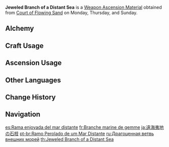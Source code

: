 {{Item Infobox
|id           = 114026
|image        = Item Jeweled Branch of a Distant Sea.png
|type         = Weapon Ascension Materials
|invCategory  = Character Development Items
|group        = Branches of a Distant Sea
|quality      = 3
|description  = This coral cannot be found anywhere in Teyvat, but was a gift that the great serpent obtained when it broke into the Dark Sea. For that abyssal snake, to be filled with coral was to be mighty, and its power would be shaved away as those corals were lost. In other words, those corals contain power far beyond the norm.
|day1         = Monday
|day2         = Thursday
|day3         = Sunday
|source1      = Court of Flowing Sand
|source2      = [[Crafting]]
|source3      = [[Parametric Transformer]]
}}
'''Jeweled Branch of a Distant Sea''' is a [[Weapon Ascension Material]] obtained from [[Court of Flowing Sand]] on Monday, Thursday, and Sunday.

==Alchemy==
{{Recipe
|type = Crafting
|Coral Branch of a Distant Sea = 3
|Mora = 125
|sort = Coral Branch of a Distant Sea;Mora
}}

==Craft Usage==
{{Craft Usage}}

==Ascension Usage==
{{Ascension Usage}}

==Other Languages==
{{Other Languages
|en      = Jeweled Branch of a Distant Sea
|zhs     = 远海夷地的玉枝
|zhs_rm  = Yuǎn Hǎi Yídì de Yù Zhī
|zht     = 遠海夷地的玉枝
|zht_rm  = Yuǎn Hǎi Yídì de Yù Zhī
|zh_tl   = Jade Branch of Distant Seas and Foreign Lands
|ja      = 遠海夷地の石枝
|ja_rm   = Enkai Ichi no Sekishi{{Assumed}}
|ja_tl   = Stone Branch of a Deep Sea and Foreign Lands{{Sino}}
|ko      = 먼바다의 옥빛 가지
|ko_rm   = Meonbada-ui Okbit Gaji
|ko_tl   = Jadelight Branch of a Distant Sea
|es      = Rama enjoyada del mar distante
|es_tl   = Jeweled Branch of the Distant Sea
|fr      = Branche marine de gemme
|fr_tl   = Sea Branch of Gemstone
|ru      = Драгоценная ветвь внешних морей
|ru_tl   = Precious Branch of Distant Seas
|th      = Jeweled Branch of a Distant Sea
|vi      = Nhánh Ngọc Của Biển Xa
|vi_tl   = Gemstone Branch of a Distant Sea
|de      = Juwelenzweig eines fernen Meeres
|de_tl   = Jeweled Branch of a Distant Sea
|id      = Jeweled Branch of a Distant Sea
|pt      = Ramo Perolado de um Mar Distante
|pt_tl   = 
|tr      = Uzak Denizlerin Kıymetli Dalı
|tr_tl   = 
|it      = Ramo prezioso di un mare lontano
|it_tl   = 
}}

==Change History==
{{Change History|2.0}}

==Navigation==
{{Development Item Navbox|Weapon Materials}}

[[es:Rama enjoyada del mar distante]]
[[fr:Branche marine de gemme]]
[[ja:遠海夷地の石枝]]
[[pt-br:Ramo Perolado de um Mar Distante]]
[[ru:Драгоценная ветвь внешних морей]]
[[th:Jeweled Branch of a Distant Sea]]
